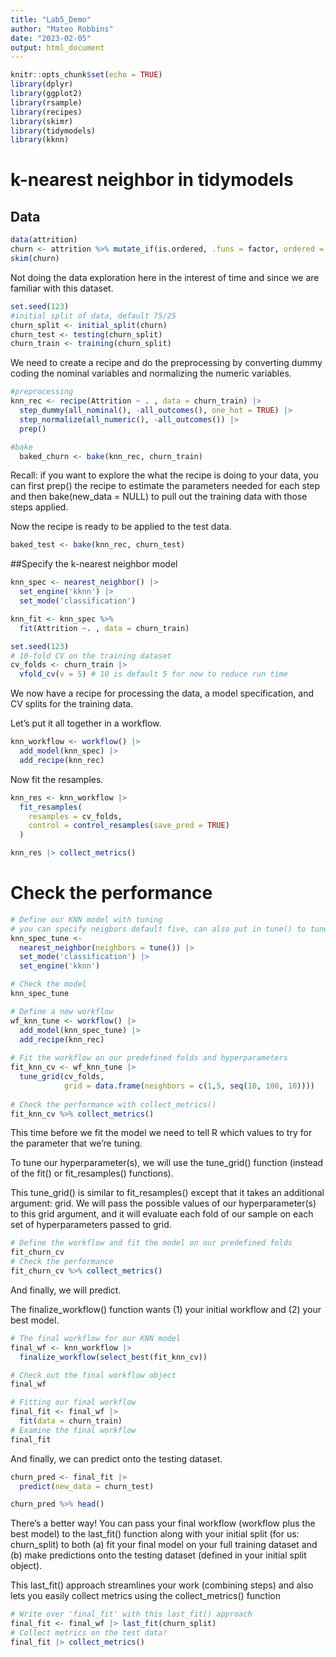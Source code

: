 ```yaml
---
title: "Lab5_Demo"
author: "Mateo Robbins"
date: "2023-02-05"
output: html_document
---
```


```r
knitr::opts_chunk$set(echo = TRUE)
library(dplyr)    
library(ggplot2)   
library(rsample)   
library(recipes)
library(skimr)
library(tidymodels)
library(kknn)
```

# k-nearest neighbor in tidymodels

## Data

```r
data(attrition)
churn <- attrition %>% mutate_if(is.ordered, .funs = factor, ordered = F) 
skim(churn)
```

Not doing the data exploration here in the interest of time and since we are familiar with this dataset.

```r
set.seed(123)
#initial split of data, default 75/25
churn_split <- initial_split(churn)
churn_test <- testing(churn_split)
churn_train <- training(churn_split)
```

We need to create a recipe and do the preprocessing by converting dummy coding the nominal variables and normalizing the numeric variables.

```r
#preprocessing
knn_rec <- recipe(Attrition ~ . , data = churn_train) |> 
  step_dummy(all_nominal(), -all_outcomes(), one_hot = TRUE) |> 
  step_normalize(all_numeric(), -all_outcomes()) |> 
  prep() 

#bake 
  baked_churn <- bake(knn_rec, churn_train)
```

Recall: if you want to explore the what the recipe is doing to your data, you can first prep() the recipe to estimate the parameters needed for each step and then bake(new_data = NULL) to pull out the training data with those steps applied.

Now the recipe is ready to be applied to the test data.

```r
baked_test <- bake(knn_rec, churn_test)
```

##Specify the k-nearest neighbor model

```r
knn_spec <- nearest_neighbor() |> 
  set_engine('kknn') |> 
  set_mode('classification')
```

```r
knn_fit <- knn_spec %>% 
  fit(Attrition ~. , data = churn_train)
```

```r
set.seed(123)
# 10-fold CV on the training dataset
cv_folds <- churn_train |> 
  vfold_cv(v = 5) # 10 is default 5 for now to reduce run time

```

We now have a recipe for processing the data, a model specification, and CV splits for the training data.

Let's put it all together in a workflow.

```r
knn_workflow <- workflow() |> 
  add_model(knn_spec) |> 
  add_recipe(knn_rec)
```

Now fit the resamples.

```r
knn_res <- knn_workflow |> 
  fit_resamples(
    resamples = cv_folds,
    control = control_resamples(save_pred = TRUE)
  )
```

```r
knn_res |> collect_metrics()
```

# Check the performance

```r
# Define our KNN model with tuning
# you can specify neigbors default five, can also put in tune() to tune
knn_spec_tune <- 
  nearest_neighbor(neighbors = tune()) |> 
  set_mode('classification') |> 
  set_engine('kknn')

# Check the model
knn_spec_tune
```

```r
# Define a new workflow
wf_knn_tune <- workflow() |> 
  add_model(knn_spec_tune) |> 
  add_recipe(knn_rec)
    
# Fit the workflow on our predefined folds and hyperparameters
fit_knn_cv <- wf_knn_tune |> 
  tune_grid(cv_folds,
            grid = data.frame(neighbors = c(1,5, seq(10, 100, 10))))
    
# Check the performance with collect_metrics()
fit_knn_cv %>% collect_metrics()
```

This time before we fit the model we need to tell R which values to try for the parameter that we're tuning.

To tune our hyperparameter(s), we will use the tune_grid() function (instead of the fit() or fit_resamples() functions).

This tune_grid() is similar to fit_resamples() except that it takes an additional argument: grid. We will pass the possible values of our hyperparameter(s) to this grid argument, and it will evaluate each fold of our sample on each set of hyperparameters passed to grid.


```r
# Define the workflow and fit the model on our predefined folds
fit_churn_cv 
# Check the performance
fit_churn_cv %>% collect_metrics()
```

And finally, we will predict.

The finalize_workflow() function wants (1) your initial workflow and (2) your best model.

```r
# The final workflow for our KNN model
final_wf <- knn_workflow |> 
  finalize_workflow(select_best(fit_knn_cv))

# Check out the final workflow object
final_wf
```

```r
# Fitting our final workflow
final_fit <- final_wf |> 
  fit(data = churn_train)
# Examine the final workflow
final_fit
```

And finally, we can predict onto the testing dataset.

```r
churn_pred <- final_fit |> 
  predict(new_data = churn_test)

churn_pred %>% head()
```

There's a better way! You can pass your final workflow (workflow plus the best model) to the last_fit() function along with your initial split (for us: churn_split) to both (a) fit your final model on your full training dataset and (b) make predictions onto the testing dataset (defined in your initial split object).

This last_fit() approach streamlines your work (combining steps) and also lets you easily collect metrics using the collect_metrics() function

```r
# Write over 'final_fit' with this last_fit() approach
final_fit <- final_wf |> last_fit(churn_split)
# Collect metrics on the test data!
final_fit |> collect_metrics()
```



